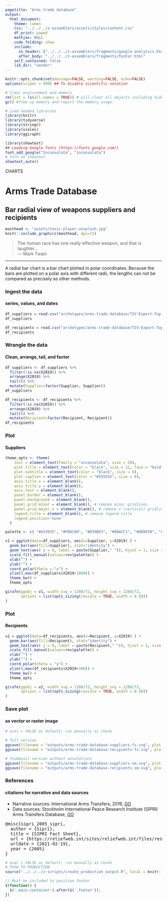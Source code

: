 ```yaml
---
pagetitle: "Arms trade database"
output:
  html_document:
    theme: lumen
    css: "../../../z-assemblers/assets/styles/content.css"
    df_print: paged
    mathjax: NULL
    code_folding: show
    include:
      in_header: ["../../../z-assemblers/fragments/google-analytics.html", "../../../z-assemblers/fragments/header.html"]
      after_body: "../../../z-assemblers/fragments/footer.html"
    self_contained: false
    lib_dir: "vendor"
---
```


```r

knitr::opts_chunk$set(message=FALSE, warning=FALSE, echo=FALSE)
options(scipen = 999) ## To disable scientific notation

# Clear environment and memory
rm(list = ls(all.names = TRUE)) # will clear all objects including hidden objects.
gc() #free up memory and report the memory usage.

# Load needed libraries
library(knitr)
library(tidyverse)
library(stringr)
library(scales)
library(ggiraph)

library(showtext)
## Loading Google fonts (https://fonts.google.com/)
font_add_google("Inconsolata", "inconsolata")
# turn on showtext
showtext_auto()

```


<div class="activity">
CHARTS  
</div>

# Arms Trade Database
## Bar radial view of weapons suppliers and recipients


```r

masthead <- "assets/toxic-player-unsplash.jpg"
knitr::include_graphics(masthead, dpi=72)

```

> The human race has one really effective weapon, and that is laughter...\
--- Mark Twain\

***

A radial bar chart is a bar chart plotted in polar coordinates.  Because the bars are plotted on a polar axis with different radii, the lengths can not be compared as precisely as other methods.

### Ingest the data
#### series, values, and dates

```r

df_suppliers = read.csv("archetypes/arms-trade-database/TIV-Export-Top-10-2019-suppliers.csv", header = TRUE, stringsAsFactors = FALSE)
df_suppliers

df_recipients = read.csv("archetypes/arms-trade-database/TIV-Export-Top-10-2019-recipients.csv", header = TRUE, stringsAsFactors = FALSE)
df_recipients

```


### Wrangle the data
#### Clean, arrange, tail, and factor


```r

df_suppliers <- df_suppliers %>%
  filter(!is.na(X2019)) %>%
  arrange(X2019) %>%
  tail(6) %>%
  mutate(Supplier=factor(Supplier, Supplier))
df_suppliers

df_recipients <- df_recipients %>%
  filter(!is.na(X2019)) %>%
  arrange(X2019) %>%
  tail(6) %>%
  mutate(Recipient=factor(Recipient, Recipient))
df_recipients

```

### Plot
#### Suppliers

```r

theme_opts <- theme(
    text = element_text(family = "inconsolata", size = 20), 
    plot.title = element_text(color = "black", size = 12, face = "bold"),
    plot.subtitle = element_text(color = "black", size = 8),
    plot.caption = element_text(color = "#555555", size = 8),
    axis.title.x = element_blank(),
    axis.title.y = element_blank(),
    axis.text = element_blank(),
    panel.border = element_blank(),
    panel.background = element_blank(),
    panel.grid.minor = element_blank(), # remove minor gridlines
    panel.grid.major.x = element_blank(), # remove x (vertical) gridlines
    legend.title = element_blank(), # remove legend title
    legend.position='none'
  )

palette <- c( "#e53935", "#FB8C00", "#039BE5", "#00ACC1", "#00897B", "#7CB342" )

v1 = ggplot(data=df_suppliers, aes(x=Supplier, y=X2019) ) +
  geom_bar(aes(fill=Supplier), stat="identity") +
  geom_text(aes( y = 0, label = paste(Supplier," ")), hjust = 1, size = 6, family = "inconsolata") +
  scale_fill_manual(values=rev(palette)) +
  xlab("") +
  ylab("") +
  coord_polar(theta = "y") +
  ylim(0,max(df_suppliers$X2019+1000)) +
  theme_bw() +
  theme_opts

girafe(ggobj = v1, width_svg = 1280/72, height_svg = 1280/72,
       options = list(opts_sizing(rescale = TRUE, width = 0.50))
)

```

### Plot
#### Recipients

```r


v2 = ggplot(data=df_recipients, aes(x=Recipient, y=X2019) ) +
  geom_bar(aes(fill=Recipient), stat="identity") +
  geom_text(aes( y = 0, label = paste(Recipient," ")), hjust = 1, size = 6, family = "inconsolata" ) +
  scale_fill_manual(values=rev(palette)) +
  xlab("") +
  ylab("") +
  coord_polar(theta = "y") +
  ylim(0,max(df_recipients$X2019+300)) +
  theme_bw() +
  theme_opts

girafe(ggobj = v2, width_svg = 1280/72, height_svg = 1280/72,
       options = list(opts_sizing(rescale = TRUE, width = 0.50))
)

```

### Save plot
#### as vector or raster image

```r

# eval = FALSE as default; run manually as chunk

# full version
ggsave(filename = "outputs/arms-trade-database-suppliers-fs.svg", plot = v1, width=1280/72, height=1280/72)
ggsave(filename = "outputs/arms-trade-database-recipients-fs.svg", plot = v2, width=1280/72, height=1280/72)

# thumbnail version without annotations
ggsave(filename = "outputs/arms-trade-database-suppliers-sm.svg", plot = v1, width=4, height=4)
ggsave(filename = "outputs/arms-trade-database-recipients-sm.svg", plot = v2, width=4, height=4)


```


### References
#### citations for narrative and data sources

* Narrative sources: International Arms Transfers, 2019, [GO](https://reliefweb.int/sites/reliefweb.int/files/resources/fs_2003_at_2019.pdf){target="_blank"}
* Data sources: Stockholm International Peace Research Institute (SIPRI) Arms Transfers Database, [GO](https://armstrade.sipri.org/armstrade/page/toplist.php){target="_blank"}

<pre>
@misc{sipri_2005_sipri,
  author = {Sipri},
  title = {SIPRI Fact Sheet},
  url = {https://reliefweb.int/sites/reliefweb.int/files/resources/fs_2003_at_2019.pdf},
  urldate = {2021-02-19},
  year = {2005}
}
</pre>

```r

# eval = FALSE as default; run manually as chunk
# PUSH TO PRODUCTION
source("../../../z-scripts/create_production_output.R", local = knitr::knit_global())

```


```js

// Must be included to position footer
$(function() {
  $('.main-container').after($('.footer'));
})

```

